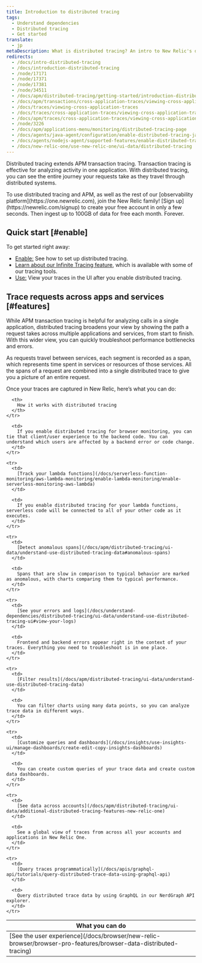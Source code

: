 ```yaml
---
title: Introduction to distributed tracing
tags:
  - Understand dependencies
  - Distributed tracing
  - Get started
translate:
  - jp
metaDescription: What is distributed tracing? An intro to New Relic's distributed tracing feature.
redirects:
  - /docs/intro-distributed-tracing
  - /docs/introduction-distributed-tracing
  - /node/17171
  - /node/17371
  - /node/17381
  - /node/34511
  - /docs/apm/distributed-tracing/getting-started/introduction-distributed-tracing
  - /docs/apm/transactions/cross-application-traces/viewing-cross-application-traces
  - /docs/traces/viewing-cross-application-traces
  - /docs/traces/cross-application-traces/viewing-cross-application-traces
  - /docs/apm/traces/cross-application-traces/viewing-cross-application-traces
  - /node/3226
  - /docs/apm/applications-menu/monitoring/distributed-tracing-page
  - /docs/agents/java-agent/configuration/enable-distributed-tracing-java-agent
  - /docs/agents/nodejs-agent/supported-features/enable-distributed-tracing-nodejs-agent
  - /docs/new-relic-one/use-new-relic-one/ui-data/distributed-tracing
---
```


Distributed tracing extends APM transaction tracing. Transaction tracing is effective for analyzing activity in one application. With distributed tracing, you can see the entire journey your requests take as they travel through distributed systems.

<Callout variant="tip">
  To use distributed tracing and APM, as well as the rest of our [observability platform](https://one.newrelic.com), join the New Relic family! [Sign up](https://newrelic.com/signup) to create your free account in only a few seconds. Then ingest up to 100GB of data for free each month. Forever.
</Callout>

## Quick start [#enable]

To get started right away:

* [Enable:](/docs/understand-dependencies/distributed-tracing/enable-configure/overview-enable-distributed-tracing) See how to set up distributed tracing.
* [Learn about our Infinite Tracing feature](/docs/understand-dependencies/distributed-tracing/infinite-tracing/introduction-infinite-tracing), which is available with some of our tracing tools.
* [Use:](/docs/apm/distributed-tracing/ui-data/understand-use-distributed-tracing-data) View your traces in the UI after you enable distributed tracing.

## Trace requests across apps and services [#features]

While APM transaction tracing is helpful for analyzing calls in a single application, distributed tracing broadens your view by showing the path a request takes across multiple applications and services, from start to finish. With this wider view, you can quickly troubleshoot performance bottlenecks and errors.

As requests travel between services, each segment is recorded as a span, which represents time spent in services or resources of those services. All the spans of a request are combined into a single distributed trace to give you a picture of an entire request.

Once your traces are captured in New Relic, here’s what you can do:

<table>
  <thead>
    <tr>
      <th style={{ width: "250px" }}>
        What you can do
      </th>

      <th>
        How it works with distributed tracing
      </th>
    </tr>
  </thead>

  <tbody>
    <tr>
      <td>
        [See the user experience](/docs/browser/new-relic-browser/browser-pro-features/browser-data-distributed-tracing)
      </td>

      <td>
        If you enable distributed tracing for browser monitoring, you can tie that client/user experience to the backend code. You can understand which users are affected by a backend error or code change.
      </td>
    </tr>

    <tr>
      <td>
        [Track your lambda functions](/docs/serverless-function-monitoring/aws-lambda-monitoring/enable-lambda-monitoring/enable-serverless-monitoring-aws-lambda)
      </td>

      <td>
        If you enable distributed tracing for your lambda functions, serverless code will be connected to all of your other code as it executes.
      </td>
    </tr>

    <tr>
      <td>
        [Detect anomalous spans](/docs/apm/distributed-tracing/ui-data/understand-use-distributed-tracing-data#anomalous-spans)
      </td>

      <td>
        Spans that are slow in comparison to typical behavior are marked as anomalous, with charts comparing them to typical performance.
      </td>
    </tr>

    <tr>
      <td>
        [See your errors and logs](/docs/understand-dependencies/distributed-tracing/ui-data/understand-use-distributed-tracing-ui#view-your-logs)
      </td>

      <td>
        Frontend and backend errors appear right in the context of your traces. Everything you need to troubleshoot is in one place.
      </td>
    </tr>

    <tr>
      <td>
        [Filter results](/docs/apm/distributed-tracing/ui-data/understand-use-distributed-tracing-data)
      </td>

      <td>
        You can filter charts using many data points, so you can analyze trace data in different ways.
      </td>
    </tr>

    <tr>
      <td>
        [Customize queries and dashboards](/docs/insights/use-insights-ui/manage-dashboards/create-edit-copy-insights-dashboards)
      </td>

      <td>
        You can create custom queries of your trace data and create custom data dashboards.
      </td>
    </tr>

    <tr>
      <td>
        [See data across accounts](/docs/apm/distributed-tracing/ui-data/additional-distributed-tracing-features-new-relic-one)
      </td>

      <td>
        See a global view of traces from across all your accounts and applications in New Relic One.
      </td>
    </tr>

    <tr>
      <td>
        [Query traces programmatically](/docs/apis/graphql-api/tutorials/query-distributed-trace-data-using-graphql-api)
      </td>

      <td>
        Query distributed trace data by using GraphQL in our NerdGraph API explorer.
      </td>
    </tr>
  </tbody>
</table>
